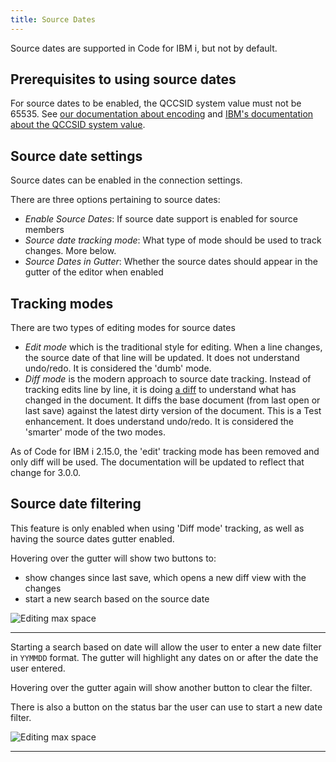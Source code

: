 ```yaml
---
title: Source Dates
---
```



Source dates are supported in Code for IBM i, but not by default.

## Prerequisites to using source dates
For source dates to be enabled, the QCCSID system value must not be 65535. See [our documentation about encoding](../../tips/ccsid/) and [IBM's documentation about the QCCSID system value](https://www.ibm.com/docs/en/i/7.5?topic=faqs-i-system-value-qccsid)<Icon name="external" color="cyan" class="icon-inline" />.

## Source date settings

Source dates can be enabled in the connection settings.

There are three options pertaining to source dates:

* *Enable Source Dates*: If source date support is enabled for source members
* *Source date tracking mode*: What type of mode should be used to track changes. More below.
* *Source Dates in Gutter*: Whether the source dates should appear in the gutter of the editor when enabled

## Tracking modes

There are two types of editing modes for source dates

* *Edit mode* which is the traditional style for editing. When a line changes, the source date of that line will be updated. It does not understand undo/redo. It is considered the 'dumb' mode.
* *Diff mode* is the modern approach to source date tracking. Instead of tracking edits line by line, it is doing [a diff](https://en.wikipedia.org/wiki/Diff)<Icon name="external" color="cyan" class="icon-inline" /> to understand what has changed in the document. It diffs the base document (from last open or last save) against the latest dirty version of the document. This is a Test enhancement. It does understand undo/redo. It is considered the 'smarter' mode of the two modes.


<Aside type="caution">
   As of Code for IBM i 2.15.0, the 'edit' tracking mode has been removed and only diff will be used. The documentation will be updated to reflect that change for 3.0.0.
</Aside>

## Source date filtering

<CardGrid>

<Card>

This feature is only enabled when using 'Diff mode' tracking, as well as having the source dates gutter enabled.

Hovering over the gutter will show two buttons to:

* show changes since last save, which opens a new diff view with the changes
* start a new search based on the source date

</Card><Card>

![Editing max space](../../../assets/sourcedates_1.png)

</Card></CardGrid>

---

<CardGrid>

<Card>

Starting a search based on date will allow the user to enter a new date filter in `YYMMDD` format. The gutter will highlight any dates on or after the date the user entered.

Hovering over the gutter again will show another button to clear the filter.

There is also a button on the status bar the user can use to start a new date filter.

</Card><Card>

![Editing max space](../../../assets/sourcedates_2.png)

</Card></CardGrid>

---